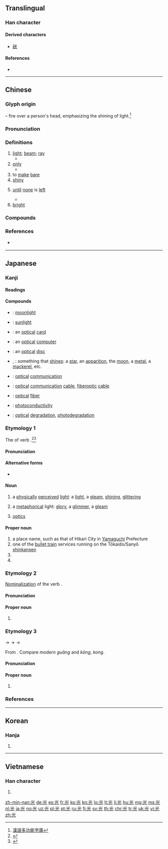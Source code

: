 {{also|灮}}
==Translingual==

===Han character===
{{Han char|rn=10|rad=儿|as=04|sn=6|four=90211|canj=FMU|ids=⿱⿱⺌一儿}}

====Derived characters====
* [[硄]]

====References====
* {{Han ref|kx=0124.060|dkj=01350|dj=0262.010|hdz=10266.070|uh=5149|ud=20809|bh=A5FA|bd=42490}}

----

==Chinese==
{{zh-forms|alt=灮}}

===Glyph origin===
{{Han etyl}}
{{Han compound|火|t1=fire|卩|t2=kneeling person|ls=ic}} – fire over a person's head, emphasizing the shining of light.<ref>[http://humanum.arts.cuhk.edu.hk/Lexis/lexi-mf/search.php?word=%E5%85%89 漢語多功能字庫]</ref>

===Pronunciation===
{{zh-pron
|m=guāng
|c=gwong1
|h=pfs=kông
|md=guŏng
|mn=kng/kong
|mn_note=kng - vernacular; kong - literary
|w=1kuaan,1kuan
|ma=Zh-guang.ogg
|mna=Taiwanese-The_Vowel_ng2.ogg
|mc=y
|oc=y
|cat=n,v,part
}}

===Definitions===
{{zh-hanzi}}

# [[light]]; [[beam]]; [[ray]] {{zh-mw|m:束|m:道}}
#* {{zh-x|一 束 光 透過 門縫 射 進來。|A beam of '''light''' shone through the door.}}
# [[only]]
#* {{zh-x|別 光 吃 肉，吃 點 蔬菜 吧。|Don't eat only meat. Eat some vegetables.}}
# to [[make]] [[bare]]
# [[shiny]]
# {{n-g|Particle used after verbs to show exhaustion or completion.}} [[until]] [[none]] is [[left]]
#: {{zh-x|賣 光 了|'''completely''' sold '''out'''}}
#* {{zh-x|我 已經 用光 了 所有 的 錢|I've already used '''up''' all of my money}}
# [[bright]]
#: {{zh-ant|暗}}

===Compounds===
{{zh-der|光板兒|光筆|光標|光波|光彩|光燦燦|光程|光赤|光寵|光存儲器|光打雷，不下雨|光打印機|光大|光帶|光刀|光導管|光導縴維|光電池|光電管|光電效應|光電子|光度|光度計|光風霽月|光輻射|光復|光桿兒|光顧|光怪陸離|光棍|光棍兒|光合作用|光華|光滑|光化學|光化學煙霧|光化作用|光環|光輝|光火|光腳|光腳兒|光潔|光潔度|光解作用|光景|光纜|光亮|光量子|光療|光臨|光溜|光溜溜|光流|光芒|光面|光面兒|光敏電阻|光明|光明磊落|光明正大|光能|光年|光盤|光票|光譜|光譜儀|光氣|光前裕後|光球|光驅|光圈|光榮|光榮榜|光潤|光閃閃|光疏媒質|光束|光速|光趟|光天化日|光通量|光頭|光禿禿|光禿禿的|光纖|光鮮|光線|光學|光學纖維|光壓|光焰|光洋|光燿|光陰|光源|光澤|光照|光照度|光周期|光柱|光子|光宗燿祖|光碟|一掃而光|一線曙光|三光|不光|不光棍|不夠眼光|不靈光|中途曝光|五光十色|交光飛刃|亮光|亮光光|亮光漆|亮光蠟|仰光|候光|借光|偏光|偏光鏡|偏振光|偏極光|偏極光鏡|做光|充光棍|光了了|光位反應|光價|光儀|光光|光光蕩蕩|光出律|光出溜|光前絕後|光前耀後|光化|光反應|光可鑑人|光合細菌|光圈數|光國|光塌塌|光塵|光子火箭|光學儀器|光學玻璃|光學系統|光學通信|光學錄音|光學電腦|光宅|光宗耀祖|光害|光屁股|光差|光巴|光彩奪目|光影|光復會|光復節|光復舊京|光復舊物|光心|光怪|光撻撻|光攝|光啟|光敏作用|光敏症|光斑|光昌|光明燈|光昭|光暈|光有|光朗朗|光期性|光柵|光桿司令|光武|光武中興|光油油|光炕蓆兒|光烈|光焰萬丈|光煙霧|光熙|光燄|光燙|光燦|光皮散兒|光睜睜兒|光碟機|光碟櫃|光碟雜誌|光祿大夫|光祿寺|光禿|光私|光綽綽|光緒|光緻緻|光纖維|光纖通訊|光纖電纜|光纖飛彈|光耀|光耀耀|光耀門楣|光耀門閭|光老|光脊梁|光膀子|光臉|光色|光芒萬丈|光苔|光華射目|光著眼|光藝術|光藻|光蛋|光行差|光表|光裕|光覺|光說不做|光說不練|光譜分析|光譜計|光豔|光資訊|光身人兒|光身子|光身漢|光軸|光輝奪目|光輝燦爛|光輪|光辣撻|光采|光闌|光降|光陰似水|光陰似箭|光陰如電|光陰彈指|光陰虛度|光陸離|光電|光電傳導|光電元件|光電晶體|光電科學|光靈|光面子|光風|光餅|光駕|光鹵石|光麗|光麵|兩面光|八面光|八面見光|冷光|刀光|刀光劍影|分光儀|分光鏡|刮垢磨光|剃光頭|務光|北極光|印光大師|反光|反光板|反光鏡|叨光|司馬光|吃得光|吃盡當光|吉光片羽|同光|同氣之光|向光|向光性|含光|呂光|呎燭光|和光同塵|嚴光|四面見光|回光返照|回光鏡|國光|國光勛章|國光獎章|國光號|圓光|增光|外光派|外面兒光|多次曝光|夜光|夜光杯|夜光漆|夜光璧|夜光蟲|夜光錶|夜光雲|大放光明|大氣光學|大駕光臨|天光|太陽光譜|女光棍|娭光|孟光|孟光舉案|孤光|定光油兒|容光|容光煥發|寒光|寵光|對光|對光兒|屈光度|山光水色|左光斗|巾袖無光|希光|幛光|平光|年光|幻光|引光奴|弢跡匿光|弧光|弧光燈|弧光譜|影音光碟|徐光啟|德厚流光|恩光|愛克斯光|感光|感光紙|戚繼光|打光|打光棍|打耳光|扯空砑光|折光|拋光|挨光|採光|掣光|推光頭|搖光|摑耳光|散光|散光眼|斑光銅礦|旋光性|旖旎風光|日光|日光浴|日光燈|日月無光|日月重光|昌光|明光|明月光|易玄光|星光|星光列車|春光|春光如海|春光明媚|春光漏泄|春光融融|時光|時光不再|時光虛擲|時光隧道|晦跡韜光|晨光|普光|景光|晴光|暗淡無光|暮景殘光|曙光|曙光乍現|曝光|曝光表|曳光彈|月光|月光如水|月光族|月光曲|月光花|有光紙|有眼光|朧光|末光|本地風光|朱光|柔光鏡|極光|榮光|正大光明|步光|歸有光|死光|毫光|水光|水光山色|水光接天|水光瀲灩|水光雲影|水色山光|油光|油光水滑|油頭光棍|沾光|波光|波光瀲灩|波光粼粼|波光蕩漾|波光閃閃|泥腿光棍|流光|流光瞬息|浮光掠影|淚光|淨光|混俗和光|清光|清光滑辣|測光表|游嘴光棍|渾俗和光|湖光|湖光山色|溜光|溜油光|漏光|漏洩春光|漢光武帝|激光|激光唱機|激光唱片|激光視盤|濾光鏡|火光|火光迸濺|炎光|炯炯有光|為國爭光|無光帶|照光|熒光屏|熒光燈|熒光粉|燈光|燈光燦爛|燐光|燭光|爝火微光|爭光|物理光學|珠光寶氣|瑤光|瑩光|生光|用光|畏光|發光|發光器|發光屏|發光度|發光顏料|發光體|發揚光大|白光|白叨光|目光|目光如炬|目光如豆|目光如鏡|目光如電|目光如鼠|目光所及|目光短淺|相片光碟|眼光|眼光短淺|眼光菩薩|石火電光|砑光|砑光機|磨光|磷光|祥光|積厚流光|穿壁引光|窮光蛋|粼粼波光|精光|紅光|紅光滿面|紅光紫霧|絕後光前|絲光棉|纖維光學|翰苑之光|耀眼爭光|老光棍|耳光|聚光|聚光燈|聚光鏡|聲光|背光|背光性|脫光|臉上無光|自動光圈|臺光|色光|莒光|莒光樓|莒光連隊|華光|葆光|蓬蓽生光|螢光|螢光劑|螢光幕|螢光板|螢光燈|螢光粉|螢光體|蟾光|蠟光紙|血光之災|複合光|複色光|見光|見光死|觀光|觀光事業|觀光勝地|觀光團|觀光夜市|觀光客|觀光局|觀光旅館|觀光果園|觀光節|觀光簽證|觀光週|調光|謙光|變光星|貧女分光|賜光|賞光|赤條精光|赫赫之光|趨光性|輔光|輝光|輝光放電|辰光|返照回光|迴光返照|逆光|透光|透光帶|透光性|透光鏡|連續光譜|道光|遮光板|遺光|邦家之光|鄭光祖|配光|采光剖璞|重光|重光累洽|金光|金光四射|金光明經|金光菊|金光閃耀|金光閃閃|金光黨|金屬光澤|鎂光|鎂光燈|鑿壁偷光|閃光|閃光燈|閃閃發光|開光|開光點眼|闔第光臨|闖光棍|陸離光怪|陽光|陽光普照|陽光法案|電光|電光源|電光石火|霍光|霞光|霞光豔豔|靈光|靈光一閃|青光眼|非發光體|面光|韜光|韜光俟奮|韜光晦跡|韜光滅跡|韜光隱跡|韜光韞玉|韜光養晦|韶光|韶光似箭|韶光荏苒|風光|風光旖旎|風光明媚|風風光光|飛光|飛天光棍|餘光|駒光|驗光|髮光可鑑|魯殿靈光|黃道光|黯淡無光|鼠目寸光|龍光}}

===References===
<references />
* {{qualifier|Min Nan}} {{thcwd|2065}}

----

==Japanese==

===Kanji===
{{ja-kanji|grade=2|rs=儿04}}

====Readings====
{{ja-readings
|goon=[[こう]] (kō) < [[くわう]] (kwau)
|kanon=[[こう]] (kō) < [[くわう]] (kwau)
|kun=[[ひかる|ひか.る]] ({{ja-l|光る}}, hika.ru); [[ひかり]] ({{ja-l|光}}, hikari)
|nanori=[[あき]] (aki), [[あきら]] (akira), [[こう]] (kō), [[てる]] (teru), [[ひこ]] (hiko), [[み]] (mi), [[みつ]] (mitsu)
}}

====Compounds====
{{der-top|Compounds}}
* {{ja-r|月光|げっこう}}: [[moonlight]]
* {{ja-r|日光|にっこう}}: [[sunlight]]
* {{ja-r|光カード|ひかり カード}}: an [[optical]] [[card]]
* {{ja-r|光コンピュータ|ひかり コンピュータ}}: an [[optical]] [[computer]]
* {{ja-r|光ディスク|ひかり ディスク}}: an [[optical]] [[disc]]
* {{ja-r|光物|ひかりもの}}, {{ja-r|光り物|ひかりもの}}: something that [[shine]]s: a [[star]], an [[apparition]], the [[moon]], a [[metal]], a [[mackerel]], etc.
* {{ja-r|光通信|ひかり つうしん}}: [[optical]] [[communication]]
* {{ja-r|光通信ケーブル|ひかり つうしん ケーブル}}: [[optical]] [[communication]] [[cable]], [[fiberoptic]] [[cable]]
* {{ja-r|光ファイバー|ひかり ファイバー}}: [[optical]] [[fiber]]
* {{ja-r|光伝道度|ひかり でんどうど}}: [[photoconductivity]]
* {{ja-r|光分解|ひかり ぶんかい}}: [[optical]] [[degradation]], [[photodegradation]]
{{der-bottom}}

===Etymology 1===
{{ja-kanjitab|yomi=k|ひかり}}
The {{m|ja|連用形|tr=ren'yōkei||continuative or stem form}} of verb {{m|ja|光る|tr=hikaru||to shine, to glitter, to gleam}}.<ref name="KDJ">{{R:Kokugo Dai Jiten}}</ref><ref name="DJR">{{R:Daijirin}}</ref>

====Pronunciation====
{{ja-pron|yomi=k|ひかり|acc=3|acc_ref=NHK,DJR|dev=1}}

====Alternative forms====
* {{l|ja|光り}}

====Noun====
{{ja-noun|ひかり}}

# a [[physically]] [[perceived]] [[light]]: a [[light]], a [[gleam]], [[shining]], [[glittering]]
#: {{ja-usex|ダイヤモンドの'''光'''|ダイヤモンド の '''ひかり'''|a diamond's '''glitter''' / '''shine''' / '''twinkling'''}}
# a [[metaphorical]] light: [[glory]], a [[glimmer]], a [[gleam]]
#: {{ja-usex|前途に'''光'''を失う|ぜんと に '''ひかり''' を うしなう|to lose '''light''' regarding the future → future prospects grow dim}}
#: {{ja-usex|解決への道に'''光'''を投げかける|かいけつ へ の みち に '''ひかり''' を なげかける|to shed '''light''' on the way to a solution}}
# {{qualifier|in compounds}} [[optics]]
#: {{ja-usex|'''光'''ファイバー|'''ひかり''' ファイバー|'''optical''' fiber}}

====Proper noun====
{{ja-pos|proper|ひかり}}

# a place name, such as that of Hikari City in [[Yamaguchi]] Prefecture
# one of the [[bullet train]] services running on the Tōkaido/Sanyō [[shinkansen]]
# {{surname|lang=ja|sort=ひかり}}
# {{given name|female|lang=ja|sort=ひかり}}
{{catlangcode|ja|Cities|Japan|sort=ひかり}}

===Etymology 2===
{{ja-kanjitab|yomi=irr|ひかる}}
[[nominalization|Nominalization]] of the verb {{m|ja|光る|tr=hikaru||to shine, to glitter, to gleam}}.

====Pronunciation====
{{ja-pron|yomi=irr|ひかる}}

====Proper noun====
{{ja-pos|proper|ひかる}}

# {{given name|male|lang=ja|sort=ひかる}}

===Etymology 3===
{{ja-kanjitab|こう|yomi=o}}
{{IPAchar|/kwau/}} → {{IPAchar|/kwɔː/}} → {{IPAchar|/kɔː/}} → {{IPAchar|/koː/}}

From {{etyl|ltc|ja|sort=こう}} {{m|zh|光|tr=kwang||light, brightness}}. Compare modern {{etyl|cmn|-}} ''guāng'' and {{etyl|hak|-}} ''kông'', {{etyl|nan|-}} ''kong''.

====Pronunciation====
{{ja-pron|yomi=goon|こう|acc=1}}

====Proper noun====
{{ja-pos|proper|こう|hhira=くわう}}

# {{given name|male|lang=ja|sort=こう}}

===References===
<references/>

----

==Korean==

===Hanja===
{{ko-hanja|hangeul=광|rv=gwang|mr=kwang|y=kwang}}

# {{defn|lang=ko|sort=儿04}}

----

==Vietnamese==

===Han character===
{{vi-hantu|[[quang]], [[cuông]], [[quàng]], [[quăng]]|rs=儿04}}

# {{defn|lang=vi|sort=儿04}}

[[zh-min-nan:光]]
[[de:光]]
[[es:光]]
[[fr:光]]
[[ko:光]]
[[kn:光]]
[[lo:光]]
[[lt:光]]
[[li:光]]
[[hu:光]]
[[mg:光]]
[[ms:光]]
[[nl:光]]
[[ja:光]]
[[no:光]]
[[uz:光]]
[[pl:光]]
[[pt:光]]
[[ru:光]]
[[fi:光]]
[[sv:光]]
[[th:光]]
[[chr:光]]
[[tr:光]]
[[uk:光]]
[[vi:光]]
[[zh:光]]